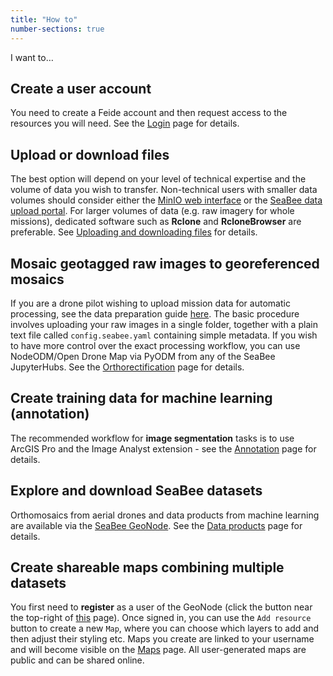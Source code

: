 ```yaml
---
title: "How to"
number-sections: true
---
```


I want to...

## Create a user account {#sec-create-account}

You need to create a Feide account and then request access to the resources you will need. See the [Login](./login.qmd) page for details.

## Upload or download files {#sec-file-transfer}

The best option will depend on your level of technical expertise and the volume of data you wish to transfer. Non-technical users with smaller data volumes should consider either the [MinIO web interface](https://minio.seabee.sigma2.no/) or the [SeaBee data upload portal](https://geonode.seabee.sigma2.no/ddc/#step-1). For larger volumes of data (e.g. raw imagery for whole missions), dedicated software such as **Rclone** and **RcloneBrowser** are preferable. See [Uploading and downloading files](./storage.qmd#uploading-and-downloading-files) for details.

## Mosaic geotagged raw images to georeferenced mosaics {#sec-orthorectification}

If you are a drone pilot wishing to upload mission data for automatic processing, see the data preparation guide [here](./data-upload.qmd). The basic procedure involves uploading your raw images in a single folder, together with a plain text file called `config.seabee.yaml` containing simple metadata. If you wish to have more control over the exact processing workflow, you can use NodeODM/Open Drone Map via PyODM from any of the SeaBee JupyterHubs. See the [Orthorectification](./orthorectification.qmd) page for details. 

## Create training data for machine learning (annotation) {#sec-annotation}

The recommended workflow for **image segmentation** tasks is to use ArcGIS Pro and the Image Analyst extension - see the [Annotation](./annotation.qmd) page for details.

## Explore and download SeaBee datasets {#sec-explore-data}

Orthomosaics from aerial drones and data products from machine learning are available via the [SeaBee GeoNode](https://geonode.seabee.sigma2.no/). See the [Data products](./data-products.qmd) page for details.

## Create shareable maps combining multiple datasets {#sec-share-maps}

You first need to **register** as a user of the GeoNode (click the button near the top-right of [this](https://geonode.seabee.sigma2.no/catalogue/#/search/?f=dataset) page). Once signed in, you can use the `Add resource` button to create a new `Map`, where you can choose which layers to add and then adjust their styling etc. Maps you create are linked to your username and will become visible on the [Maps](https://geonode.seabee.sigma2.no/catalogue/#/search/?f=map) page. All user-generated maps are public and can be shared online.